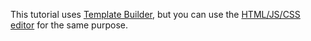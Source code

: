 <Note mode="note" title="Note">

This tutorial uses [Template Builder](/docs-new/template-builder/), but you can use the [HTML/JS/CSS editor](/docs-new/guide/spec) for the same purpose.

</Note>